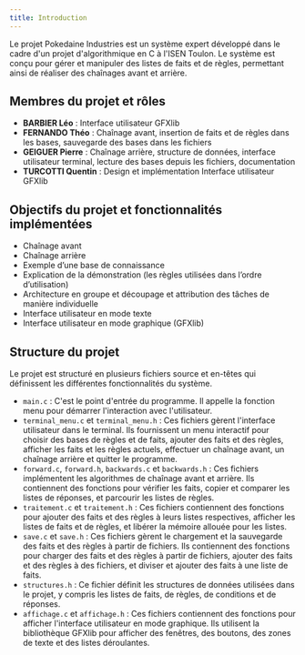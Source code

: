 ```yaml
---
title: Introduction
---
```


Le projet Pokedaine Industries est un système expert développé dans le cadre d'un projet d'algorithmique en C à l'ISEN Toulon. Le système est conçu pour gérer et manipuler des listes de faits et de règles, permettant ainsi de réaliser des chaînages avant et arrière.

## Membres du projet et rôles

- **BARBIER Léo** : Interface utilisateur GFXlib
- **FERNANDO Théo** : Chaînage avant, insertion de faits et de règles dans les bases, sauvegarde des bases dans les fichiers
- **GEIGUER Pierre** : Chaînage arrière, structure de données, interface utilisateur terminal, lecture des bases depuis les fichiers, documentation
- **TURCOTTI Quentin** :  Design et implémentation Interface utilisateur GFXlib

## Objectifs du projet et fonctionnalités implémentées

- Chaînage avant
- Chaînage arrière
- Exemple d’une base de connaissance
- Explication de la démonstration (les règles utilisées dans l’ordre d’utilisation)
- Architecture en groupe et découpage et attribution des tâches de manière individuelle
- Interface utilisateur en mode texte
- Interface utilisateur en mode graphique (GFXlib)

## Structure du projet

Le projet est structuré en plusieurs fichiers source et en-têtes qui définissent les différentes fonctionnalités du système.

- `main.c` : C'est le point d'entrée du programme. Il appelle la fonction menu pour démarrer l'interaction avec l'utilisateur.
- `terminal_menu.c` et `terminal_menu.h` : Ces fichiers gèrent l'interface utilisateur dans le terminal. Ils fournissent un menu interactif pour choisir des bases de règles et de faits, ajouter des faits et des règles, afficher les faits et les règles actuels, effectuer un chaînage avant, un chaînage arrière et quitter le programme.
- `forward.c`, `forward.h`, `backwards.c` et `backwards.h` : Ces fichiers implémentent les algorithmes de chaînage avant et arrière. Ils contiennent des fonctions pour vérifier les faits, copier et comparer les listes de réponses, et parcourir les listes de règles.
- `traitement.c` et `traitement.h` : Ces fichiers contiennent des fonctions pour ajouter des faits et des règles à leurs listes respectives, afficher les listes de faits et de règles, et libérer la mémoire allouée pour les listes.
- `save.c` et `save.h` : Ces fichiers gèrent le chargement et la sauvegarde des faits et des règles à partir de fichiers. Ils contiennent des fonctions pour charger des faits et des règles à partir de fichiers, ajouter des faits et des règles à des fichiers, et diviser et ajouter des faits à une liste de faits.
- `structures.h` : Ce fichier définit les structures de données utilisées dans le projet, y compris les listes de faits, de règles, de conditions et de réponses.
- `affichage.c` et `affichage.h` : Ces fichiers contiennent des fonctions pour afficher l'interface utilisateur en mode graphique. Ils utilisent la bibliothèque GFXlib pour afficher des fenêtres, des boutons, des zones de texte et des listes déroulantes.